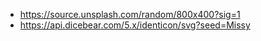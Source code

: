 -  https://source.unsplash.com/random/800x400?sig=1
-  https://api.dicebear.com/5.x/identicon/svg?seed=Missy
